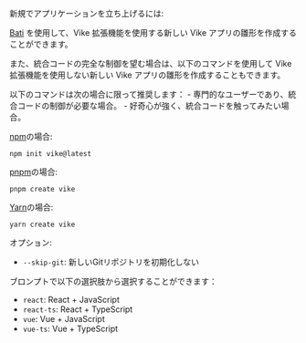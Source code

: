 
新規でアプリケーションを立ち上げるには:

[Bati](https://batijs.dev/) を使用して、<Link href="/extensions">Vike 拡張機能</Link>を使用する新しい Vike アプリの雛形を作成することができます。

また、統合コードの完全な制御を望む場合は、以下のコマンドを使用して Vike 拡張機能を使用しない新しい Vike アプリの雛形を作成することもできます。

<Warning>
以下のコマンドは次の場合に限って推奨します：
 - 専門的なユーザーであり、統合コードの制御が必要な場合。
 - 好奇心が強く、統合コードを触ってみたい場合。
</Warning>

[npm](https://www.npmjs.com/)の場合:

```shell
npm init vike@latest
```

[pnpm](https://pnpm.io/)の場合:

```shell
pnpm create vike
```

[Yarn](https://yarnpkg.com/)の場合:

```shell
yarn create vike
```

オプション:

- `--skip-git`: 新しいGitリポジトリを初期化しない

ブロンプトで以下の選択肢から選択することができます：

- `react`: React + JavaScript
- `react-ts`: React + TypeScript
- `vue`: Vue + JavaScript
- `vue-ts`: Vue + TypeScript
